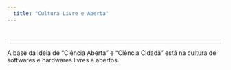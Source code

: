 ```yaml
---
  title: "Cultura Livre e Aberta"
---
```

<br>
<hr>
A base da ideia de "Ciência Aberta" e "Ciência Cidadã" está na cultura de softwares e hardwares livres e abertos. 